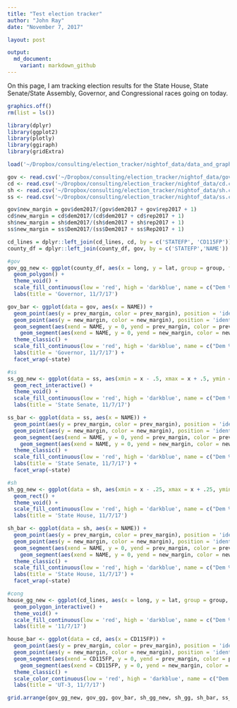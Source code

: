 ```yaml
---
title: "Test election tracker"
author: "John Ray"
date: "November 7, 2017"

layout: post

output: 
  md_document:
    variant: markdown_github
---
```


On this page, I am tracking election results for the State House, State Senate/State Assembly, Governor, and Congressional races going on today.

```r
graphics.off()
rm(list = ls())

library(dplyr)
library(ggplot2)
library(plotly)
library(ggiraph)
library(gridExtra)

load('~/Dropbox/consulting/election_tracker/nightof_data/data_and_graphs.RData')

gov <- read.csv('~/Dropbox/consulting/election_tracker/nightof_data/gov.csv', stringsAsFactors = F)
cd <- read.csv('~/Dropbox/consulting/election_tracker/nightof_data/cd.csv', stringsAsFactors = F)
sh <- read.csv('~/Dropbox/consulting/election_tracker/nightof_data/sh.csv', stringsAsFactors = F)
ss <- read.csv('~/Dropbox/consulting/election_tracker/nightof_data/ss.csv', stringsAsFactors = F)

gov$new_margin = gov$dem2017/(gov$dem2017 + gov$rep2017 + 1)
cd$new_margin = cd$dem2017/(cd$dem2017 + cd$rep2017 + 1)
sh$new_margin = sh$dem2017/(sh$dem2017 + sh$rep2017 + 1)
ss$new_margin = ss$Dem2017/(ss$Dem2017 + ss$Rep2017 + 1)

cd_lines = dplyr::left_join(cd_lines, cd, by = c('STATEFP', 'CD115FP'))
county_df = dplyr::left_join(county_df, gov, by = c('STATEFP','NAME'))
```

```r
#gov
gov_gg_new <- ggplot(county_df, aes(x = long, y = lat, group = group, fill = Dem2017, label = County)) +
  geom_polygon() + 
  theme_void() +
  scale_fill_continuous(low = 'red', high = 'darkblue', name = c("Dem % in\nprev. election\n"), labels = scales::percent) +
  labs(title = 'Governor, 11/7/17')

gov_bar <- ggplot(data = gov, aes(x = NAME)) +
  geom_point(aes(y = prev_margin, color = prev_margin), position = 'identity') +
  geom_point(aes(y = new_margin, color = new_margin), position = 'identity') +
  geom_segment(aes(xend = NAME, y = 0, yend = prev_margin, color = prev_margin)) +
    geom_segment(aes(xend = NAME, y = 0, yend = new_margin, color = new_margin)) +
  theme_classic() +
  scale_fill_continuous(low = 'red', high = 'darkblue', name = c("Dem % in\nprev. election\n"), labels = scales::percent) +
  labs(title = 'Governor, 11/7/17') +
  facet_wrap(~state)

#ss
ss_gg_new <- ggplot(data = ss, aes(xmin = x - .5, xmax = x + .5, ymin = y - .25, ymax = y + .25, fill = new_margin, label = District)) +
  geom_rect_interactive() + 
  theme_void() +
  scale_fill_continuous(low = 'red', high = 'darkblue', name = c("Dem % in\nprev. election\n"), labels = scales::percent) +
  labs(title = 'State Senate, 11/7/17')

ss_bar <- ggplot(data = ss, aes(x = NAME)) +
  geom_point(aes(y = prev_margin, color = prev_margin), position = 'identity') +
  geom_point(aes(y = new_margin, color = new_margin), position = 'identity') +
  geom_segment(aes(xend = NAME, y = 0, yend = prev_margin, color = prev_margin)) +
    geom_segment(aes(xend = NAME, y = 0, yend = new_margin, color = new_margin)) +
  theme_classic() +
  scale_fill_continuous(low = 'red', high = 'darkblue', name = c("Dem % in\nprev. election\n"), labels = scales::percent) +
  labs(title = 'State Senate, 11/7/17') +
  facet_wrap(~state)

#sh
sh_gg_new <- ggplot(data = sh, aes(xmin = x - .25, xmax = x + .25, ymin = y - .125, ymax = y + .125, fill = new_margin, label = District)) +
  geom_rect() + 
  theme_void() +
  scale_fill_continuous(low = 'red', high = 'darkblue', name = c("Dem % in\nprev. election\n"), labels = scales::percent) +
  labs(title = 'State House, 11/7/17')

sh_bar <- ggplot(data = sh, aes(x = NAME)) +
  geom_point(aes(y = prev_margin, color = prev_margin), position = 'identity') +
  geom_point(aes(y = new_margin, color = new_margin), position = 'identity') +
  geom_segment(aes(xend = NAME, y = 0, yend = prev_margin, color = prev_margin)) +
    geom_segment(aes(xend = NAME, y = 0, yend = new_margin, color = new_margin)) +
  theme_classic() +
  scale_fill_continuous(low = 'red', high = 'darkblue', name = c("Dem %"), labels = scales::percent) +
  labs(title = 'State House, 11/7/17') +
  facet_wrap(~state)

#cong
house_gg_new <- ggplot(cd_lines, aes(x = long, y = lat, group = group, fill = d, label = District)) +
  geom_polygon_interactive() + 
  theme_void() +
  scale_fill_continuous(low = 'red', high = 'darkblue', name = c("Dem % in\nprev. election\n"), labels = scales::percent) +
  labs(title = '11/7/17')

house_bar <- ggplot(data = cd, aes(x = CD115FP)) +
  geom_point(aes(y = prev_margin, color = prev_margin), position = 'identity') +
  geom_point(aes(y = new_margin, color = new_margin), position = 'identity') +
  geom_segment(aes(xend = CD115FP, y = 0, yend = prev_margin, color = prev_margin)) +
    geom_segment(aes(xend = CD115FP, y = 0, yend = new_margin, color = new_margin)) +
  theme_classic() +
  scale_color_continuous(low = 'red', high = 'darkblue', name = c("Dem % in\nprev. election\n"), labels = scales::percent) +
  labs(title = 'UT-3, 11/7/17')
```

```r
grid.arrange(gov_gg_new, gov_gg, gov_bar, sh_gg_new, sh_gg, sh_bar, ss_gg_new, ss_gg, ss_bar, house_gg_new, house_gg, house_bar, ncol = 3)
```